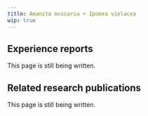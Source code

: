 ---
title: Amanita muscaria + Ipomea violacea
wip: true
---

## Experience reports

This page is still being written.

## Related research publications

This page is still being written.

